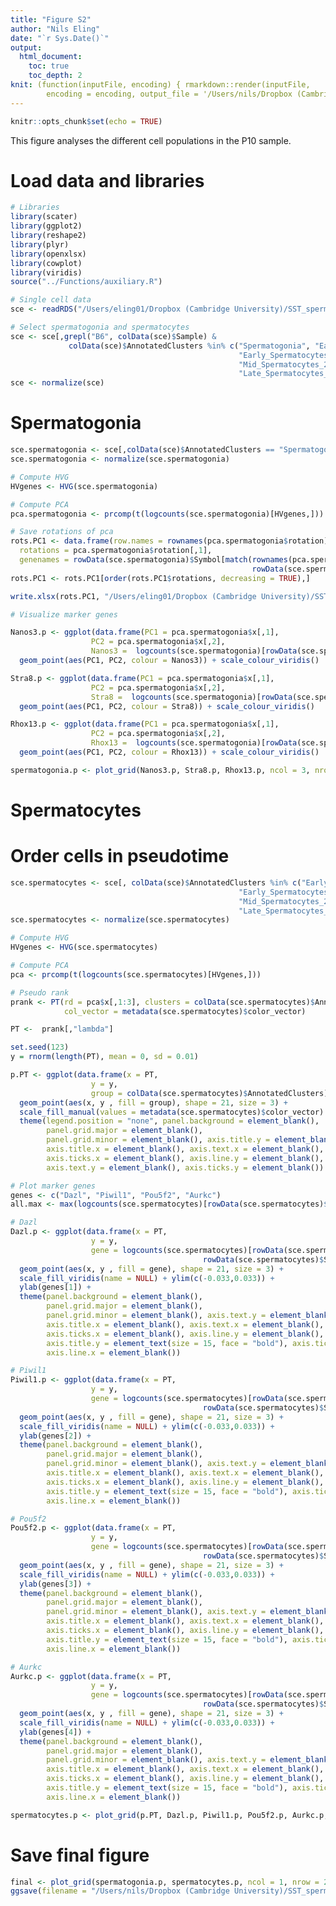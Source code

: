 ```yaml
---
title: "Figure S2"
author: "Nils Eling"
date: "`r Sys.Date()`"
output: 
  html_document:
    toc: true
    toc_depth: 2
knit: (function(inputFile, encoding) { rmarkdown::render(inputFile, 
        encoding = encoding, output_file = '/Users/nils/Dropbox (Cambridge University)/SST_spermatocytes/Analysis/Figures/Fig_3.html') })
---
```


```r
knitr::opts_chunk$set(echo = TRUE)
```

This figure analyses the different cell populations in the P10 sample.

# Load data and libraries

```r
# Libraries
library(scater)
library(ggplot2)
library(reshape2)
library(plyr)
library(openxlsx)
library(cowplot)
library(viridis)
source("../Functions/auxiliary.R")

# Single cell data
sce <- readRDS("/Users/eling01/Dropbox (Cambridge University)/SST_spermatocytes/Analysis/data/10X_data/SCE_all_clusters.rds")

# Select spermatogonia and spermatocytes
sce <- sce[,grepl("B6", colData(sce)$Sample) &
             colData(sce)$AnnotatedClusters %in% c("Spermatogonia", "Early_Spermatocytes_1",
                                                   "Early_Spermatocytes_2", "Mid_Spermatocytes_1",
                                                   "Mid_Spermatocytes_2", "Late_Spermatocytes_1",
                                                   "Late_Spermatocytes_2",  "Meiosis")]
sce <- normalize(sce)
```

# Spermatogonia 

```r
sce.spermatogonia <- sce[,colData(sce)$AnnotatedClusters == "Spermatogonia"]
sce.spermatogonia <- normalize(sce.spermatogonia)

# Compute HVG
HVgenes <- HVG(sce.spermatogonia)

# Compute PCA
pca.spermatogonia <- prcomp(t(logcounts(sce.spermatogonia)[HVgenes,])) 

# Save rotations of pca
rots.PC1 <- data.frame(row.names = rownames(pca.spermatogonia$rotation),
  rotations = pca.spermatogonia$rotation[,1],
  genenames = rowData(sce.spermatogonia)$Symbol[match(rownames(pca.spermatogonia$rotation),
                                                      rowData(sce.spermatogonia)$ID)])
rots.PC1 <- rots.PC1[order(rots.PC1$rotations, decreasing = TRUE),]

write.xlsx(rots.PC1, "/Users/eling01/Dropbox (Cambridge University)/SST_spermatocytes/Analysis/10X/SpermatogoniaPCARotations.xlsx")

# Visualize marker genes

Nanos3.p <- ggplot(data.frame(PC1 = pca.spermatogonia$x[,1],
                  PC2 = pca.spermatogonia$x[,2],
                  Nanos3 =  logcounts(sce.spermatogonia)[rowData(sce.spermatogonia)$Symbol == "Nanos3",])) +
  geom_point(aes(PC1, PC2, colour = Nanos3)) + scale_colour_viridis()

Stra8.p <- ggplot(data.frame(PC1 = pca.spermatogonia$x[,1],
                  PC2 = pca.spermatogonia$x[,2],
                  Stra8 =  logcounts(sce.spermatogonia)[rowData(sce.spermatogonia)$Symbol == "Stra8",])) +
  geom_point(aes(PC1, PC2, colour = Stra8)) + scale_colour_viridis()

Rhox13.p <- ggplot(data.frame(PC1 = pca.spermatogonia$x[,1],
                  PC2 = pca.spermatogonia$x[,2],
                  Rhox13 =  logcounts(sce.spermatogonia)[rowData(sce.spermatogonia)$Symbol == "Rhox13",])) +
  geom_point(aes(PC1, PC2, colour = Rhox13)) + scale_colour_viridis()

spermatogonia.p <- plot_grid(Nanos3.p, Stra8.p, Rhox13.p, ncol = 3, nrow = 1)
```

# Spermatocytes

# Order cells in pseudotime

```r
sce.spermatocytes <- sce[, colData(sce)$AnnotatedClusters %in% c("Early_Spermatocytes_1",
                                                   "Early_Spermatocytes_2", "Mid_Spermatocytes_1",
                                                   "Mid_Spermatocytes_2", "Late_Spermatocytes_1",
                                                   "Late_Spermatocytes_2",  "Meiosis")]
sce.spermatocytes <- normalize(sce.spermatocytes)

# Compute HVG
HVgenes <- HVG(sce.spermatocytes)

# Compute PCA
pca <- prcomp(t(logcounts(sce.spermatocytes)[HVgenes,]))

# Pseudo rank
prank <- PT(rd = pca$x[,1:3], clusters = colData(sce.spermatocytes)$AnnotatedClusters,
            col_vector = metadata(sce.spermatocytes)$color_vector)

```


```r
PT <-  prank[,"lambda"]

set.seed(123)
y = rnorm(length(PT), mean = 0, sd = 0.01)

p.PT <- ggplot(data.frame(x = PT,
                  y = y,
                  group = colData(sce.spermatocytes)$AnnotatedClusters)) +
  geom_point(aes(x, y , fill = group), shape = 21, size = 3) + 
  scale_fill_manual(values = metadata(sce.spermatocytes)$color_vector) + ylim(c(-0.033,0.033)) +
  theme(legend.position = "none", panel.background = element_blank(), 
        panel.grid.major = element_blank(), 
        panel.grid.minor = element_blank(), axis.title.y = element_blank(), 
        axis.title.x = element_blank(), axis.text.x = element_blank(), 
        axis.ticks.x = element_blank(), axis.line.y = element_blank(),
        axis.text.y = element_blank(), axis.ticks.y = element_blank())

# Plot marker genes
genes <- c("Dazl", "Piwil1", "Pou5f2", "Aurkc")
all.max <- max(logcounts(sce.spermatocytes)[rowData(sce.spermatocytes)$ID[match(genes, rowData(sce.spermatocytes)$Symbol)],])

# Dazl
Dazl.p <- ggplot(data.frame(x = PT,
                  y = y,
                  gene = logcounts(sce.spermatocytes)[rowData(sce.spermatocytes)$ID[match(genes[1],
                                           rowData(sce.spermatocytes)$Symbol)],])) +
  geom_point(aes(x, y , fill = gene), shape = 21, size = 3) + 
  scale_fill_viridis(name = NULL) + ylim(c(-0.033,0.033)) + 
  ylab(genes[1]) +
  theme(panel.background = element_blank(), 
        panel.grid.major = element_blank(), 
        panel.grid.minor = element_blank(), axis.text.y = element_blank(), 
        axis.title.x = element_blank(), axis.text.x = element_blank(), 
        axis.ticks.x = element_blank(), axis.line.y = element_blank(),
        axis.title.y = element_text(size = 15, face = "bold"), axis.ticks.y = element_blank(),
        axis.line.x = element_blank())

# Piwil1
Piwil1.p <- ggplot(data.frame(x = PT,
                  y = y,
                  gene = logcounts(sce.spermatocytes)[rowData(sce.spermatocytes)$ID[match(genes[2],
                                           rowData(sce.spermatocytes)$Symbol)],])) +
  geom_point(aes(x, y , fill = gene), shape = 21, size = 3) + 
  scale_fill_viridis(name = NULL) + ylim(c(-0.033,0.033)) + 
  ylab(genes[2]) +
  theme(panel.background = element_blank(), 
        panel.grid.major = element_blank(), 
        panel.grid.minor = element_blank(), axis.text.y = element_blank(), 
        axis.title.x = element_blank(), axis.text.x = element_blank(), 
        axis.ticks.x = element_blank(), axis.line.y = element_blank(),
        axis.title.y = element_text(size = 15, face = "bold"), axis.ticks.y = element_blank(),
        axis.line.x = element_blank())

# Pou5f2
Pou5f2.p <- ggplot(data.frame(x = PT,
                  y = y,
                  gene = logcounts(sce.spermatocytes)[rowData(sce.spermatocytes)$ID[match(genes[3],
                                           rowData(sce.spermatocytes)$Symbol)],])) +
  geom_point(aes(x, y , fill = gene), shape = 21, size = 3) + 
  scale_fill_viridis(name = NULL) + ylim(c(-0.033,0.033)) + 
  ylab(genes[3]) +
  theme(panel.background = element_blank(), 
        panel.grid.major = element_blank(), 
        panel.grid.minor = element_blank(), axis.text.y = element_blank(), 
        axis.title.x = element_blank(), axis.text.x = element_blank(), 
        axis.ticks.x = element_blank(), axis.line.y = element_blank(),
        axis.title.y = element_text(size = 15, face = "bold"), axis.ticks.y = element_blank(),
        axis.line.x = element_blank())

# Aurkc
Aurkc.p <- ggplot(data.frame(x = PT,
                  y = y,
                  gene = logcounts(sce.spermatocytes)[rowData(sce.spermatocytes)$ID[match(genes[4],
                                           rowData(sce.spermatocytes)$Symbol)],])) +
  geom_point(aes(x, y , fill = gene), shape = 21, size = 3) + 
  scale_fill_viridis(name = NULL) + ylim(c(-0.033,0.033)) + 
  ylab(genes[4]) +
  theme(panel.background = element_blank(), 
        panel.grid.major = element_blank(), 
        panel.grid.minor = element_blank(), axis.text.y = element_blank(), 
        axis.title.x = element_blank(), axis.text.x = element_blank(), 
        axis.ticks.x = element_blank(), axis.line.y = element_blank(),
        axis.title.y = element_text(size = 15, face = "bold"), axis.ticks.y = element_blank(),
        axis.line.x = element_blank())

spermatocytes.p <- plot_grid(p.PT, Dazl.p, Piwil1.p, Pou5f2.p, Aurkc.p, ncol = 1, nrow = 5)
```

# Save final figure

```r
final <- plot_grid(spermatogonia.p, spermatocytes.p, ncol = 1, nrow = 2)
ggsave(filename = "/Users/nils/Dropbox (Cambridge University)/SST_spermatocytes/Analysis/Figures/Fig_2.pdf", final)
```
